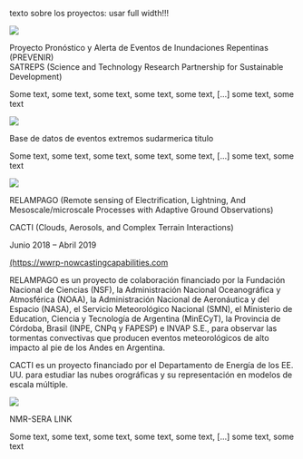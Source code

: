 texto sobre los proyectos:
usar full width!!!

::: {.grid}

::: {.g-col-4}
![](images/prevenir.png)
:::

::: {.g-col-8}
Proyecto Pronóstico y Alerta de Eventos de Inundaciones Repentinas (PREVENIR) \
SATREPS (Science and Technology Research Partnership for Sustainable Development)

:::

:::


Some text, some text, some text, some text, some text, [...] some text, some text



::: {.grid}

::: {.g-col-4}
![](images/basededatos.png)
:::

::: {.g-col-8}
Base de datos de eventos extremos sudarmerica titulo
:::

:::


Some text, some text, some text, some text, some text, [...] some text, some text


::: {.grid}

::: {.g-col-4}
![](images/relampago_logo.png)
:::

::: {.g-col-8}

RELAMPAGO (Remote sensing of Electrification, Lightning, And Mesoscale/microscale Processes with Adaptive Ground Observations) 

CACTI (Clouds, Aerosols, and Complex Terrain Interactions)

Junio 2018 – Abril 2019

[(https://wwrp-nowcastingcapabilities.com](https://wwrp-nowcastingcapabilities.com/)
:::

:::

RELAMPAGO es un proyecto de colaboración financiado por la Fundación Nacional de Ciencias (NSF), la Administración Nacional Oceanográfica y Atmosférica (NOAA), la Administración Nacional de Aeronáutica y del Espacio (NASA), el Servicio Meteorológico Nacional (SMN), el Ministerio de Education, Ciencia y Tecnología de Argentina (MinECyT), la Provincia de Córdoba, Brasil (INPE, CNPq y FAPESP) e INVAP S.E., para observar las tormentas convectivas que producen eventos meteorológicos de alto impacto al pie de los Andes en Argentina.

CACTI es un proyecto financiado por el Departamento de Energía de los EE. UU. para estudiar las nubes orográficas y su representación en modelos de escala múltiple.  


::: {.grid}

::: {.g-col-4}
![](images/nmr_sera.png)
:::

::: {.g-col-8}
NMR-SERA
LINK
:::

:::


Some text, some text, some text, some text, some text, [...] some text, some text













